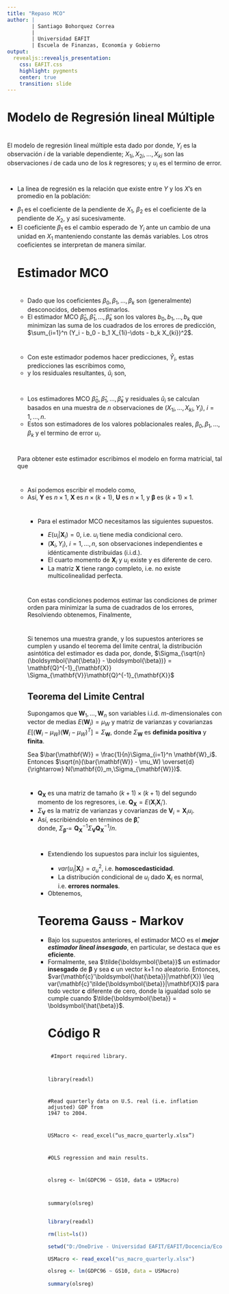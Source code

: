 ---
title: "Repaso MCO"
author: |
        | Santiago Bohorquez Correa
        |
        | Universidad EAFIT
        | Escuela de Finanzas, Economía y Gobierno
output:
  revealjs::revealjs_presentation:
    css: EAFIT.css
    highlight: pygments
    center: true
    transition: slide
---

# Modelo de Regresión lineal Múltiple

#

 El modelo de regresión lineal múltiple esta dado por
\begin{equation}
        Y_i = \beta_0 + \beta_1 X_{1i} + \beta_2 X_{2i} + \dots + \beta_k X_{ki} + u_i
\end{equation}
    donde, $Y_i$ es la observación $i$ de la variable dependiente; $X_{1i},X_{2i},\dots,X_{ki}$ son las observaciones $i$ de cada uno de los $k$ regresores; y $u_i$ es el termino de error.

#

<ul>
<li> La linea de regresión es la relación que existe entre $Y$ y los $X$'s en promedio en la población:


\begin{eqnarray}   
        E(Y|X_{1i}=x_1,X_{2i}=x_2,\dots,X_{ki}=x_k) = \\
        \beta_0 + \beta_1 x_1 + \beta_2 x_2 + \dots + \beta_k x_k
    \end{eqnarray}

</li>
<li> $\beta_1$ es el coeficiente de la pendiente de $X_1$, $\beta_2$ es el coeficiente de la pendiente de $X_2$, y así sucesivamente.</li>
<li> El coeficiente $\beta_1$ es el cambio esperado de $Y_i$ ante un cambio de una unidad en $X_1$ manteniendo constante las demás variables. Los otros coeficientes se interpretan de manera similar.</li>
    
# Estimador MCO

# 

<ul>
<li> Dado que los coeficientes $\beta_0,\beta_1,\dots,\beta_k$ son (generalmente) desconocidos, debemos estimarlos.</li>
<li> El estimador MCO $\hat{\beta}_0,\hat{\beta}_1,\dots,\hat{\beta}_k$ son los valores $b_0,b_1,\dots,b_k$ que minimizan las suma de los cuadrados de los errores de predicción, $\sum_{i=1}^n (Y_i - b_0 - b_1 X_{1i}-\dots - b_k X_{ki})^2$.</li>
</ul>

#

<ul>
<li> Con este estimador podemos hacer predicciones, $\hat{Y}_i$, estas predicciones las escribimos como,
    \begin{equation}
        \hat{Y}_i = \hat{\beta}_0 + \hat{\beta}_1 X_{1i} + \dots + \hat{\beta}_k X_{ki}, \, i = 1,\dots, n   
    \end{equation}</li>

<li> y los residuales resultantes, $\hat{u}_i$ son,
    \begin{equation}
        \hat{u}_i = Y_i - \hat{Y}_i, \, i = 1,\dots, n   
    \end{equation}</li>
 </ul>


#

<ul>

<li> Los estimadores MCO $\hat{\beta}_0,\hat{\beta}_1,\dots,\hat{\beta}_k$ y residuales $\hat{u}_i$ se calculan basados en una muestra de $n$ observaciones de $(X_{1i},\dots,X_{ki},Y_i)$, $i=1,\dots,n$. </li>
<li> Estos son estimadores de los valores poblacionales reales, $\beta_0,\beta_1,\dots,\beta_k$ y el termino de error $u_i$.</li>
</ul>

#
 Para obtener este estimador escribimos el modelo en forma matricial, tal que
    \begin{eqnarray*}
    \mathbf{Y}  = \begin{pmatrix}
Y_1 \\ 
Y_2 \\ 
\vdots \\ 
Y_n
\end{pmatrix}, 
    \mathbf{U} = \begin{pmatrix}
u_1 \\ 
u_2 \\ 
\vdots \\ 
u_n
\end{pmatrix}, 
\boldsymbol{\beta} =  \begin{pmatrix}
\beta_0 \\ 
\beta_1 \\ 
\vdots \\ 
\beta_k
\end{pmatrix}, \\
\mathbf{X} = \begin{pmatrix}
1 & X_{11} & \dots & X_{k1} \\ 
1 & X_{12} & \dots & X_{k2}  \\ 
\vdots & \vdots & \ddots &  \vdots \\ 
1 & X_{1n} & \dots & X_{kn} 
\end{pmatrix} = \begin{pmatrix}
\mathbf{X}'_1 \\ 
\mathbf{X}'_2 \\ 
\vdots \\ 
\mathbf{X}'_n
\end{pmatrix}
\end{eqnarray*}

#

<ul>
<li>Así podemos escribir el modelo como,
    \begin{equation}
        \mathbf{Y}  = \mathbf{X} \boldsymbol{\beta} + \mathbf{U}
    \end{equation}</li>
<li> Así, $\mathbf{Y}$ es $n \times 1$, $\mathbf{X}$ es $n \times (k+1)$, $\mathbf{U}$ es $n \times 1$, y $\boldsymbol{\beta}$ es $(k+1) \times 1$.</li>

#

<ul>
<li> Para el estimador MCO necesitamos las siguientes supuestos.</li>
  <ul>
  <li>$E(u_i|\mathbf{X}_i)=0$, i.e. $u_i$ tiene media condicional cero.</li>
  <li>$(\mathbf{X}_i,Y_i)$, $i=1,\dots,n$, son observaciones independientes e idénticamente distribuidas (i.i.d.).</li>
  <li>El cuarto momento de $\mathbf{X}_i$ y $u_i$ existe y es diferente de cero.</li>
  <li>La matriz $\mathbf{X}$ tiene rango completo, i.e. no existe multicolinealidad perfecta.</li>
</ul>
</ul>

#

Con estas condiciones podemos estimar las condiciones de primer orden para minimizar la suma de cuadrados de los errores,
    \begin{equation}
        -2\mathbf{X}'(\mathbf{Y} - \mathbf{X} b) = \mathbf{0}_{k+1}
    \end{equation}
 Resolviendo obtenemos,
    \begin{equation}
        \mathbf{X}'\mathbf{Y} = \mathbf{X}'\mathbf{X} \boldsymbol{\hat{\beta}}
    \end{equation}
 Finalmente,
    \begin{equation}
     \boldsymbol{\hat{\beta}} = (\mathbf{X}'\mathbf{X})^{-1} \mathbf{X}'\mathbf{Y}
     \end{equation}
     
# 

Si tenemos una muestra grande, y los supuestos anteriores se cumplen y usando el teorema del limite central, la distribución asintótica del estimador es dada por,
    \begin{equation}
       \sqrt{n}(\boldsymbol{\hat{\beta}} - \boldsymbol{\beta}) \overset{d}{\rightarrow} N(\mathbf{0}_{k+1},\Sigma_{\sqrt{n}(\boldsymbol{\hat{\beta}} - \boldsymbol{\beta})}) 
    \end{equation}
    donde, $\Sigma_{\sqrt{n}(\boldsymbol{\hat{\beta}} - \boldsymbol{\beta})} = \mathbf{Q}^{-1}_{\mathbf{X}} \Sigma_{\mathbf{V}}\mathbf{Q}^{-1}_{\mathbf{X}}$

## Teorema del Limite Central

Supongamos que $\mathbf{W}_1,\dots,\mathbf{W}_n$ son variables i.i.d. $m$-dimensionales con vector de medias $E(\mathbf{W}_i) = \mu_W$  y matriz de varianzas y covarianzas $E[(\mathbf{W}_i - \mu_W) (\mathbf{W}_i - \mu_W)^T]= \Sigma_{\mathbf{W}}$, donde $\Sigma_{\mathbf{W}}$ es __definida positiva__ y __finita__.

Sea $\bar{\mathbf{W}} = \frac{1}{n}\Sigma_{i=1}^n \mathbf{W}_i$. Entonces $\sqrt{n}(\bar{\mathbf{W}} - \mu_W) \overset{d}{\rightarrow} N(\mathbf{0}_m,\Sigma_{\mathbf{W}})$.

#

<ul>

<li>$\mathbf{Q}_{\mathbf{X}}$ es una matriz de tamaño $(k+1) \times (k+1)$ del segundo momento de los regresores, i.e. $\mathbf{Q}_{\mathbf{X}} = E(\mathbf{X}_i\mathbf{X}_i')$.</li>
<li> $\Sigma_{\mathbf{V}}$ es la matriz de varianzas y covarianzas de $\mathbf{V}_i = \mathbf{X}_i u_i$.</li>
<li> Así, escribiéndolo en términos de $\boldsymbol{\hat{\beta}}$,
     \begin{equation}
       \boldsymbol{\hat{\beta}} \overset{d}{\rightarrow}  N(\boldsymbol{\beta},\Sigma_{\boldsymbol{\hat{\beta}}}) 
    \end{equation}  
    donde, $\Sigma_{\boldsymbol{\hat{\beta}}} =  \mathbf{Q}^{-1}_{\mathbf{X}} \Sigma_{\mathbf{V}}\mathbf{Q}^{-1}_{\mathbf{X}} / n$.</li>
    
#
<ul>
<li>Extendiendo los supuestos para incluir los siguientes,</li>
<ul>
<li> $var(u_i|\mathbf{X}_i)=\sigma^2_u$, i.e. __homoscedasticidad__.</li>
<li> La distribución condicional de $u_i$ dado $\mathbf{X}_i$ es normal, i.e. __errores normales__.</li>
</ul>
<li> Obtenemos,
    \begin{equation}
       \boldsymbol{\hat{\beta}} \overset{d}{\rightarrow}  N(\boldsymbol{\beta},\sigma^2_u(\mathbf{X}'\mathbf{X})^{-1}) 
    \end{equation}  </li>
</ul>

# Teorema Gauss - Markov
<ul>
<li>Bajo los supuestos anteriores, el estimador MCO es el ___mejor estimador lineal insesgado___, en particular, se destaca que es __eficiente__.</li>
<li> Formalmente, sea $\tilde{\boldsymbol{\beta}}$ un estimador __insesgado__ de $\boldsymbol{\beta}$ y sea $\mathbf{c}$ un vector k+1  no aleatorio. Entonces, $var(\mathbf{c}'\boldsymbol{\hat{\beta}}|\mathbf{X}) \leq var(\mathbf{c}'\tilde{\boldsymbol{\beta}}|\mathbf{X})$ para todo vector $\mathbf{c}$ diferente de cero, donde la igualdad solo se cumple cuando $\tilde{\boldsymbol{\beta}} = \boldsymbol{\hat{\beta}}$.</li>


# Código R

##

<code>
#Import required library.

library(readxl)
      
#Read quarterly data on U.S. real (i.e. inflation adjusted) GDP from 1947 to 2004.

USMacro <- read_excel("us_macro_quarterly.xlsx")

#OLS regression and main results.

olsreg <- lm(GDPC96 ~ GS10, data = USMacro)

summary(olsreg)
</code>

##
```{r ols, echo=FALSE}
library(readxl)

rm(list=ls())

setwd("D:/OneDrive - Universidad EAFIT/EAFIT/Docencia/Econometria 2/2021 - 1")

USMacro <- read_excel("us_macro_quarterly.xlsx")

olsreg <- lm(GDPC96 ~ GS10, data = USMacro)
        
summary(olsreg)
```